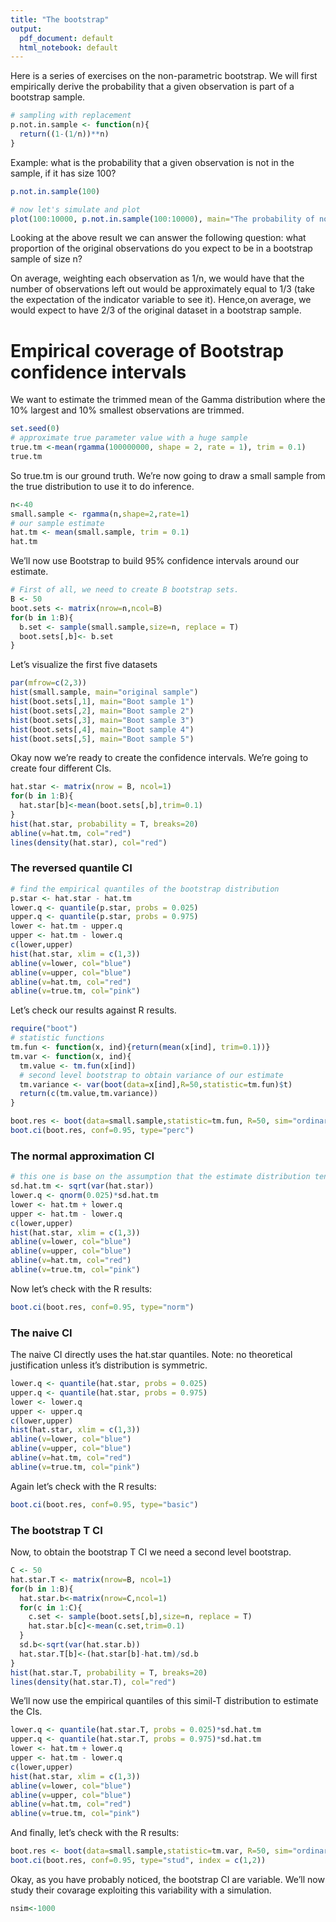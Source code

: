 ---
title: "The bootstrap"
output:
  pdf_document: default
  html_notebook: default
---

Here is a series of exercises on the non-parametric bootstrap. 
We will first empirically derive the probability that a given observation is part of a bootstrap sample.
```{r}
# sampling with replacement
p.not.in.sample <- function(n){
  return((1-(1/n))**n)
}
```
Example: what is the probability that a given observation is not in the sample, if it has size 100?
```{r}
p.not.in.sample(100)
```

```{r}
# now let's simulate and plot
plot(100:10000, p.not.in.sample(100:10000), main="The probability of not sampling a given observation as n grows", type="l", xlab = "n", ylab = "probability")
```
Looking at the above result we can answer the following question: what proportion of the original observations do you expect to be in a bootstrap sample of size n? 

On average, weighting each observation as 1/n, we would have that the number of observations left out would be approximately equal to 1/3 (take the expectation of the indicator variable to see it). Hence,on average, we would expect to have 2/3 of the original dataset in a bootstrap sample. 

# Empirical coverage of Bootstrap confidence intervals

We want to estimate the trimmed mean of the Gamma distribution where the 10% largest and 10% smallest observations are trimmed.
```{r}
set.seed(0)
# approximate true parameter value with a huge sample
true.tm <-mean(rgamma(100000000, shape = 2, rate = 1), trim = 0.1)
true.tm
```
So true.tm is our ground truth. 
We're now going to draw a small sample from the true distribution to use it to do inference. 
```{r}
n<-40
small.sample <- rgamma(n,shape=2,rate=1)
# our sample estimate
hat.tm <- mean(small.sample, trim = 0.1)
hat.tm
```
We'll now use Bootstrap to build 95% confidence intervals around our estimate. 
```{r}
# First of all, we need to create B bootstrap sets. 
B <- 50 
boot.sets <- matrix(nrow=n,ncol=B)
for(b in 1:B){
  b.set <- sample(small.sample,size=n, replace = T)
  boot.sets[,b]<- b.set
}
```
Let's visualize the first five datasets
```{r}
par(mfrow=c(2,3))
hist(small.sample, main="original sample")
hist(boot.sets[,1], main="Boot sample 1")
hist(boot.sets[,2], main="Boot sample 2")
hist(boot.sets[,3], main="Boot sample 3")
hist(boot.sets[,4], main="Boot sample 4")
hist(boot.sets[,5], main="Boot sample 5")
```
Okay now we're ready to create the confidence intervals. We're going to create four different CIs.
```{r}
hat.star <- matrix(nrow = B, ncol=1)
for(b in 1:B){
  hat.star[b]<-mean(boot.sets[,b],trim=0.1)
}
hist(hat.star, probability = T, breaks=20)
abline(v=hat.tm, col="red")
lines(density(hat.star), col="red")
```

### The reversed quantile CI
```{r}
# find the empirical quantiles of the bootstrap distribution 
p.star <- hat.star - hat.tm
lower.q <- quantile(p.star, probs = 0.025)
upper.q <- quantile(p.star, probs = 0.975)
lower <- hat.tm - upper.q 
upper <- hat.tm - lower.q
c(lower,upper)
hist(hat.star, xlim = c(1,3))
abline(v=lower, col="blue")
abline(v=upper, col="blue")
abline(v=hat.tm, col="red")
abline(v=true.tm, col="pink")
```

Let's check our results against R results.
```{r}
require("boot")
# statistic functions
tm.fun <- function(x, ind){return(mean(x[ind], trim=0.1))}
tm.var <- function(x, ind){
  tm.value <- tm.fun(x[ind])
  # second level bootstrap to obtain variance of our estimate
  tm.variance <- var(boot(data=x[ind],R=50,statistic=tm.fun)$t)
  return(c(tm.value,tm.variance))
}
```
```{r}
boot.res <- boot(data=small.sample,statistic=tm.fun, R=50, sim="ordinary")
boot.ci(boot.res, conf=0.95, type="perc")
```

### The normal approximation CI
```{r}
# this one is base on the assumption that the estimate distribution tends to a Gaussian as n grows 
sd.hat.tm <- sqrt(var(hat.star))
lower.q <- qnorm(0.025)*sd.hat.tm
lower <- hat.tm + lower.q
upper <- hat.tm - lower.q
c(lower,upper)
hist(hat.star, xlim = c(1,3))
abline(v=lower, col="blue")
abline(v=upper, col="blue")
abline(v=hat.tm, col="red")
abline(v=true.tm, col="pink")
```
Now let's check with the R results: 
```{r}
boot.ci(boot.res, conf=0.95, type="norm")
```

### The naive CI
The naive CI directly uses the hat.star quantiles. Note: no theoretical justification unless it's distribution is symmetric.
```{r}
lower.q <- quantile(hat.star, probs = 0.025)
upper.q <- quantile(hat.star, probs = 0.975)
lower <- lower.q
upper <- upper.q
c(lower,upper)
hist(hat.star, xlim = c(1,3))
abline(v=lower, col="blue")
abline(v=upper, col="blue")
abline(v=hat.tm, col="red")
abline(v=true.tm, col="pink")
```
Again let's check with the R results: 
```{r}
boot.ci(boot.res, conf=0.95, type="basic")
```
### The bootstrap T CI
Now, to obtain the bootstrap T CI we need a second level bootstrap.
```{r}
C <- 50
hat.star.T <- matrix(nrow=B, ncol=1)
for(b in 1:B){
  hat.star.b<-matrix(nrow=C,ncol=1)
  for(c in 1:C){
    c.set <- sample(boot.sets[,b],size=n, replace = T)
    hat.star.b[c]<-mean(c.set,trim=0.1)
  }
  sd.b<-sqrt(var(hat.star.b))
  hat.star.T[b]<-(hat.star[b]-hat.tm)/sd.b
}
hist(hat.star.T, probability = T, breaks=20)
lines(density(hat.star.T), col="red")
```
We'll now use the empirical quantiles of this simil-T distribution to estimate the CIs.
```{r}
lower.q <- quantile(hat.star.T, probs = 0.025)*sd.hat.tm
upper.q <- quantile(hat.star.T, probs = 0.975)*sd.hat.tm
lower <- hat.tm + lower.q
upper <- hat.tm - lower.q
c(lower,upper)
hist(hat.star, xlim = c(1,3))
abline(v=lower, col="blue")
abline(v=upper, col="blue")
abline(v=hat.tm, col="red")
abline(v=true.tm, col="pink")
```
And finally, let's check with the R results: 
```{r}
boot.res <- boot(data=small.sample,statistic=tm.var, R=50, sim="ordinary")
boot.ci(boot.res, conf=0.95, type="stud", index = c(1,2))
```

Okay, as you have probably noticed, the bootstrap CI are variable. We'll now study their covarage exploiting this variability with a simulation.
```{r}
nsim<-1000
```

